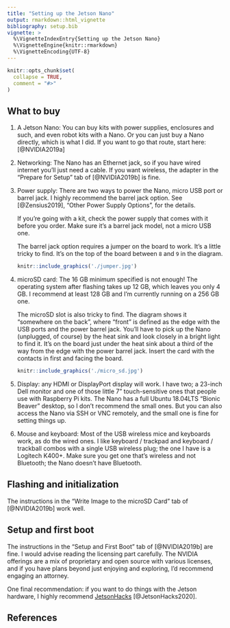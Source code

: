 ```yaml
---
title: "Setting up the Jetson Nano"
output: rmarkdown::html_vignette
bibliography: setup.bib
vignette: >
  %\VignetteIndexEntry{Setting up the Jetson Nano}
  %\VignetteEngine{knitr::rmarkdown}
  %\VignetteEncoding{UTF-8}
---
```


```r
knitr::opts_chunk$set(
  collapse = TRUE,
  comment = "#>"
)
```

## What to buy

1. A Jetson Nano: You can buy kits with power supplies, enclosures and such, 
and even robot kits with a Nano. Or you can just buy a Nano directly, which is
what I did. If you want to go that route, start here: [@NVIDIA2019a]

2. Networking: The Nano has an Ethernet jack, so if you have wired
internet you'll just need a cable. If you want wireless, the adapter in the "Prepare for Setup" tab of [@NVIDIA2019b] is fine.

3. Power supply: There are two ways to power the Nano, micro USB port or barrel
jack. I highly recommend the barrel jack option. See [@Zensius2019], "Other
Power Supply Options", for the details.

    If you're going with a kit, check the power supply that comes with it
    before you order. Make sure it's a barrel jack model, not a micro USB one.

    The barrel jack option requires a jumper on the board to work. It's a little
    tricky to find. It's on the top of the board between `8` and `9` in the
    diagram.
    
    ```r
    knitr::include_graphics('./jumper.jpg')
    ```

4. microSD card: The 16 GB minimum specified is not enough! The operating 
system after flashing takes up 12 GB, which leaves you only 4 GB. I recommend
at least 128 GB and I'm currently running on a 256 GB one.

    The microSD slot is also tricky to find. The diagram shows it "somewhere on
    the back", where "front" is defined as the edge with the USB ports and the
    power barrel jack. You'll have to pick up the Nano (unplugged, of course)
    by the heat sink and look closely in a bright light to find it. It's on the
    board just under the heat sink about a third of the way from the edge with
    the power barrel jack. Insert the card with the contacts in first and facing
    the board.

    ```r
    knitr::include_graphics('./micro_sd.jpg')
    ```

5. Display: any HDMI or DisplayPort display will work. I have two; a 23-inch
Dell monitor and one of those little 7" touch-sensitive ones that people use
with Raspberry Pi kits. The Nano has a full Ubuntu 18.04LTS "Bionic Beaver"
desktop, so I don't recommend the small ones. But you can also access the Nano
via SSH or VNC remotely, and the small one is fine for setting things up.
6. Mouse and keyboard: Most of the USB wireless mice and keyboards work, as do
the wired ones. I like keyboard / trackpad and keyboard / trackball combos with
a single USB wireless plug; the one I have is a Logitech K400+. Make sure you
get one that's wireless and not Bluetooth; the Nano doesn't have Bluetooth.

## Flashing and initialization

The instructions in the "Write Image to the microSD Card" tab of [@NVIDIA2019b]
work well.

## Setup and first boot
The instructions in the "Setup and First Boot" tab of [@NVIDIA2019b]
are fine. I would advise reading the licensing part carefully. The NVIDIA
offerings are a mix of proprietary and open source with various licenses, and
if you have plans beyond just enjoying and exploring, I'd recommend engaging
an attorney.

One final recommendation: if you want to do things with the Jetson hardware, I
highly recommend [JetsonHacks](https://www.jetsonhacks.com) [@JetsonHacks2020].

## References
